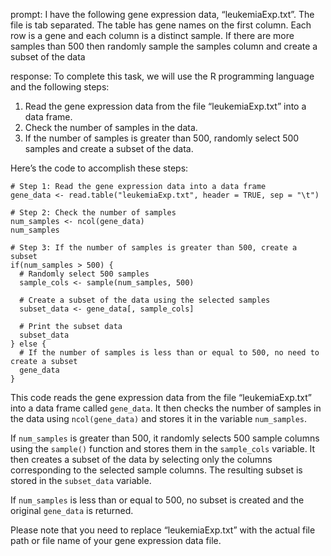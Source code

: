 prompt:
I have the following gene expression data, "leukemiaExp.txt". The file is tab separated. The table has gene names on the first column. Each row is a gene and each column is a distinct sample.  If there are more samples than 500 then randomly sample the samples column and create a subset of the data

response:
To complete this task, we will use the R programming language and the following steps:

1. Read the gene expression data from the file "leukemiaExp.txt" into a data frame.
2. Check the number of samples in the data.
3. If the number of samples is greater than 500, randomly select 500 samples and create a subset of the data.

Here's the code to accomplish these steps:

```
# Step 1: Read the gene expression data into a data frame
gene_data <- read.table("leukemiaExp.txt", header = TRUE, sep = "\t")

# Step 2: Check the number of samples
num_samples <- ncol(gene_data)
num_samples

# Step 3: If the number of samples is greater than 500, create a subset
if(num_samples > 500) {
  # Randomly select 500 samples
  sample_cols <- sample(num_samples, 500)
  
  # Create a subset of the data using the selected samples
  subset_data <- gene_data[, sample_cols]
  
  # Print the subset data
  subset_data
} else {
  # If the number of samples is less than or equal to 500, no need to create a subset
  gene_data
}
```

This code reads the gene expression data from the file "leukemiaExp.txt" into a data frame called `gene_data`. It then checks the number of samples in the data using `ncol(gene_data)` and stores it in the variable `num_samples`.

If `num_samples` is greater than 500, it randomly selects 500 sample columns using the `sample()` function and stores them in the `sample_cols` variable. It then creates a subset of the data by selecting only the columns corresponding to the selected sample columns. The resulting subset is stored in the `subset_data` variable.

If `num_samples` is less than or equal to 500, no subset is created and the original `gene_data` is returned.

Please note that you need to replace "leukemiaExp.txt" with the actual file path or file name of your gene expression data file.
